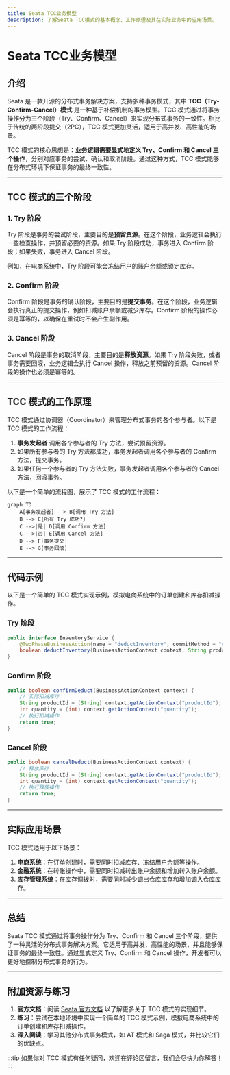 ```yaml
---
title: Seata TCC业务模型
description: 了解Seata TCC模式的基本概念、工作原理及其在实际业务中的应用场景。
---
```


# Seata TCC业务模型

## 介绍

Seata 是一款开源的分布式事务解决方案，支持多种事务模式，其中 **TCC（Try-Confirm-Cancel）模式** 是一种基于补偿机制的事务模型。TCC 模式通过将事务操作分为三个阶段（Try、Confirm、Cancel）来实现分布式事务的一致性。相比于传统的两阶段提交（2PC），TCC 模式更加灵活，适用于高并发、高性能的场景。

TCC 模式的核心思想是：**业务逻辑需要显式地定义 Try、Confirm 和 Cancel 三个操作**，分别对应事务的尝试、确认和取消阶段。通过这种方式，TCC 模式能够在分布式环境下保证事务的最终一致性。

---

## TCC 模式的三个阶段

### 1. Try 阶段
Try 阶段是事务的尝试阶段，主要目的是**预留资源**。在这个阶段，业务逻辑会执行一些检查操作，并预留必要的资源。如果 Try 阶段成功，事务进入 Confirm 阶段；如果失败，事务进入 Cancel 阶段。

例如，在电商系统中，Try 阶段可能会冻结用户的账户余额或锁定库存。

### 2. Confirm 阶段
Confirm 阶段是事务的确认阶段，主要目的是**提交事务**。在这个阶段，业务逻辑会执行真正的提交操作，例如扣减账户余额或减少库存。Confirm 阶段的操作必须是幂等的，以确保在重试时不会产生副作用。

### 3. Cancel 阶段
Cancel 阶段是事务的取消阶段，主要目的是**释放资源**。如果 Try 阶段失败，或者事务需要回滚，业务逻辑会执行 Cancel 操作，释放之前预留的资源。Cancel 阶段的操作也必须是幂等的。

---

## TCC 模式的工作原理

TCC 模式通过协调器（Coordinator）来管理分布式事务的各个参与者。以下是 TCC 模式的工作流程：

1. **事务发起者** 调用各个参与者的 Try 方法，尝试预留资源。
2. 如果所有参与者的 Try 方法都成功，事务发起者调用各个参与者的 Confirm 方法，提交事务。
3. 如果任何一个参与者的 Try 方法失败，事务发起者调用各个参与者的 Cancel 方法，回滚事务。

以下是一个简单的流程图，展示了 TCC 模式的工作流程：

```mermaid
graph TD
    A[事务发起者] --> B[调用 Try 方法]
    B --> C{所有 Try 成功?}
    C -->|是| D[调用 Confirm 方法]
    C -->|否| E[调用 Cancel 方法]
    D --> F[事务提交]
    E --> G[事务回滚]
```

---

## 代码示例

以下是一个简单的 TCC 模式实现示例，模拟电商系统中的订单创建和库存扣减操作。

### Try 阶段
```java
public interface InventoryService {
    @TwoPhaseBusinessAction(name = "deductInventory", commitMethod = "confirmDeduct", rollbackMethod = "cancelDeduct")
    boolean deductInventory(BusinessActionContext context, String productId, int quantity);
}
```

### Confirm 阶段
```java
public boolean confirmDeduct(BusinessActionContext context) {
    // 实际扣减库存
    String productId = (String) context.getActionContext("productId");
    int quantity = (int) context.getActionContext("quantity");
    // 执行扣减操作
    return true;
}
```

### Cancel 阶段
```java
public boolean cancelDeduct(BusinessActionContext context) {
    // 释放库存
    String productId = (String) context.getActionContext("productId");
    int quantity = (int) context.getActionContext("quantity");
    // 执行释放操作
    return true;
}
```

---

## 实际应用场景

TCC 模式适用于以下场景：
1. **电商系统**：在订单创建时，需要同时扣减库存、冻结用户余额等操作。
2. **金融系统**：在转账操作中，需要同时扣减转出账户余额和增加转入账户余额。
3. **库存管理系统**：在库存调拨时，需要同时减少调出仓库库存和增加调入仓库库存。

---

## 总结

Seata TCC 模式通过将事务操作分为 Try、Confirm 和 Cancel 三个阶段，提供了一种灵活的分布式事务解决方案。它适用于高并发、高性能的场景，并且能够保证事务的最终一致性。通过显式定义 Try、Confirm 和 Cancel 操作，开发者可以更好地控制分布式事务的行为。

---

## 附加资源与练习

1. **官方文档**：阅读 [Seata 官方文档](https://seata.io/) 以了解更多关于 TCC 模式的实现细节。
2. **练习**：尝试在本地环境中实现一个简单的 TCC 模式示例，模拟电商系统中的订单创建和库存扣减操作。
3. **深入阅读**：学习其他分布式事务模式，如 AT 模式和 Saga 模式，并比较它们的优缺点。

:::tip
如果你对 TCC 模式有任何疑问，欢迎在评论区留言，我们会尽快为你解答！
:::